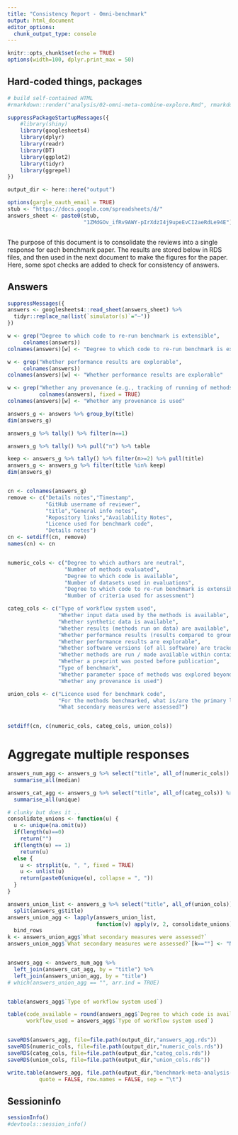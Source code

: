 ```yaml
---
title: "Consistency Report - Omni-benchmark"
output: html_document
editor_options: 
  chunk_output_type: console
---
```


```r
knitr::opts_chunk$set(echo = TRUE)
options(width=100, dplyr.print_max = 50)
```


## Hard-coded things, packages


```r

# build self-contained HTML
#rmarkdown::render("analysis/02-omni-meta-combine-explore.Rmd", rmarkdown::html_document())

suppressPackageStartupMessages({
    #library(shiny)
    library(googlesheets4)
    library(dplyr)
    library(readr)
    library(DT)
    library(ggplot2)
    library(tidyr)
    library(ggrepel)
})

output_dir <- here::here("output")

options(gargle_oauth_email = TRUE)
stub <- "https://docs.google.com/spreadsheets/d/"
answers_sheet <- paste0(stub, 
                        "1ZMdGOv_ifRv9AWY-pIrXdzI4j9upeEvCI2aeRdLe94E") # restricted



```

The purpose of this document is to consolidate the reviews into a single response for each benchmark paper. The results are stored below in RDS files, and then used in the next document to make the figures for the paper. Here, some spot checks are added to check for consistency of answers.

## Answers


```r

suppressMessages({
answers <- googlesheets4::read_sheet(answers_sheet) %>%
  tidyr::replace_na(list(`simulator(s)`="–"))
})

w <- grep("Degree to which code to re-run benchmark is extensible",
     colnames(answers))
colnames(answers)[w] <- "Degree to which code to re-run benchmark is extensible"

w <- grep("Whether performance results are explorable",
     colnames(answers))
colnames(answers)[w] <- "Whether performance results are explorable"

w <- grep("Whether any provenance (e.g., tracking of running of methods on datasets, logging, common workflow language) is used?",
          colnames(answers), fixed = TRUE)
colnames(answers)[w] <- "Whether any provenance is used"

answers_g <- answers %>% group_by(title) 
dim(answers_g)

answers_g %>% tally() %>% filter(n==1)

answers_g %>% tally() %>% pull("n") %>% table

keep <- answers_g %>% tally() %>% filter(n>=2) %>% pull(title)
answers_g <- answers_g %>% filter(title %in% keep)
dim(answers_g)


cn <- colnames(answers_g)
remove <- c("Details notes","Timestamp",
            "GitHub username of reviewer",
            "title","General info notes",
            "Repository links","Availability Notes",
            "Licence used for benchmark code",
            "Details notes")
cn <- setdiff(cn, remove)
names(cn) <- cn


numeric_cols <- c("Degree to which authors are neutral",
                  "Number of methods evaluated",
                  "Degree to which code is available",
                  "Number of datasets used in evaluations",
                  "Degree to which code to re-run benchmark is extensible",
                  "Number of criteria used for assessment")

categ_cols <- c("Type of workflow system used",
                "Whether input data used by the methods is available",
                "Whether synthetic data is available",
                "Whether results (methods run on data) are available",
                "Whether performance results (results compared to ground truth) are available",
                "Whether performance results are explorable",
                "Whether software versions (of all software) are tracked",
                "Whether methods are run / made available within containers",
                "Whether a preprint was posted before publication",
                "Type of benchmark",
                "Whether parameter space of methods was explored beyond defaults",
                "Whether any provenance is used")

union_cols <- c("Licence used for benchmark code",
                "For the methods benchmarked, what is/are the primary language/s they are written in?",
                "What secondary measures were assessed?")


setdiff(cn, c(numeric_cols, categ_cols, union_cols))


```

# Aggregate multiple responses

```r


answers_num_agg <- answers_g %>% select("title", all_of(numeric_cols)) %>% 
  summarise_all(median)

answers_cat_agg <- answers_g %>% select("title", all_of(categ_cols)) %>% 
  summarise_all(unique)

# clunky but does it ..
consolidate_unions <- function(u) {
  u <- unique(na.omit(u))
  if(length(u)==0)
    return("")
  if(length(u) == 1)
    return(u)
  else {
    u <- strsplit(u, ", ", fixed = TRUE)
    u <- unlist(u)
    return(paste0(unique(u), collapse = ", "))
  }
}

answers_union_list <- answers_g %>% select("title", all_of(union_cols)) %>% 
  split(answers_g$title)
answers_union_agg <- lapply(answers_union_list,
                            function(v) apply(v, 2, consolidate_unions)) %>%
  bind_rows
k <- answers_union_agg$`What secondary measures were assessed?`
answers_union_agg$`What secondary measures were assessed?`[k==""] <- "None"


answers_agg <- answers_num_agg %>% 
  left_join(answers_cat_agg, by = "title") %>%
  left_join(answers_union_agg, by = "title")
# which(answers_union_agg == "", arr.ind = TRUE)


table(answers_agg$`Type of workflow system used`)

table(code_available = round(answers_agg$`Degree to which code is available`),
      workflow_used = answers_agg$`Type of workflow system used`)


saveRDS(answers_agg, file=file.path(output_dir,"answers_agg.rds"))
saveRDS(numeric_cols, file=file.path(output_dir,"numeric_cols.rds"))
saveRDS(categ_cols, file=file.path(output_dir,"categ_cols.rds"))
saveRDS(union_cols, file=file.path(output_dir,"union_cols.rds"))

write.table(answers_agg, file.path(output_dir,"benchmark-meta-analysis-addFile3.txt"),
          quote = FALSE, row.names = FALSE, sep = "\t")

```


## Sessioninfo
```r
sessionInfo()
#devtools::session_info()
```

